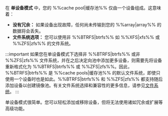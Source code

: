 在 **单设备模式** 中，您的 %%cache pool|缓存池%% 仅由一个设备组成。这意味着：

- **没有冗余：** 如果设备出现故障，任何尚未传输到您的 %%array|array%% 的数据将会丢失。
- **文件系统选项：** 您可以使用非 %%BTRFS|btrfs%% 如 %%XFS|xfs%% 或 %%ZFS|zfs%% 的文件系统。

:::important
如果您在单设备模式下选择非 %%BTRFS|btrfs%% 或非 %%ZFS|zfs%% 文件系统，并在之后决定向池中添加更多设备，则需要先将设备重新格式化为 %%BTRFS|btrfs%% 或 %%ZFS|zfs%%。因此，%%BTRFS|btrfs%% 是 %%cache pools|缓存池%% 的默认文件系统，即使只使用一个设备时也是如此。%%BTRFS|btrfs%% 和 %%ZFS|zfs%% 都支持随后添加设备以创建镜像池。有关文件系统选择和兼容性的更多信息，请参见[文件系统](../file-systems.mdx)。
:::

单设备模式很简单。您可以轻松添加或移除设备，但将无法使用诸如冗余或扩展等高级功能。
